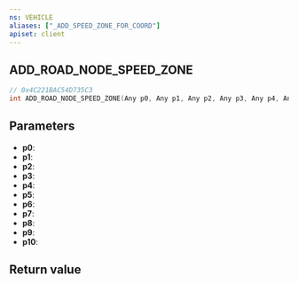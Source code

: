 ```yaml
---
ns: VEHICLE
aliases: ["_ADD_SPEED_ZONE_FOR_COORD"]
apiset: client
---
```

## ADD_ROAD_NODE_SPEED_ZONE

```c
// 0x4C221BAC54D735C3
int ADD_ROAD_NODE_SPEED_ZONE(Any p0, Any p1, Any p2, Any p3, Any p4, Any p5, Any p6, Any p7, Any p8, Any p9, Any p10);
```


## Parameters
* **p0**:
* **p1**:
* **p2**:
* **p3**:
* **p4**:
* **p5**:
* **p6**:
* **p7**:
* **p8**:
* **p9**:
* **p10**:

## Return value